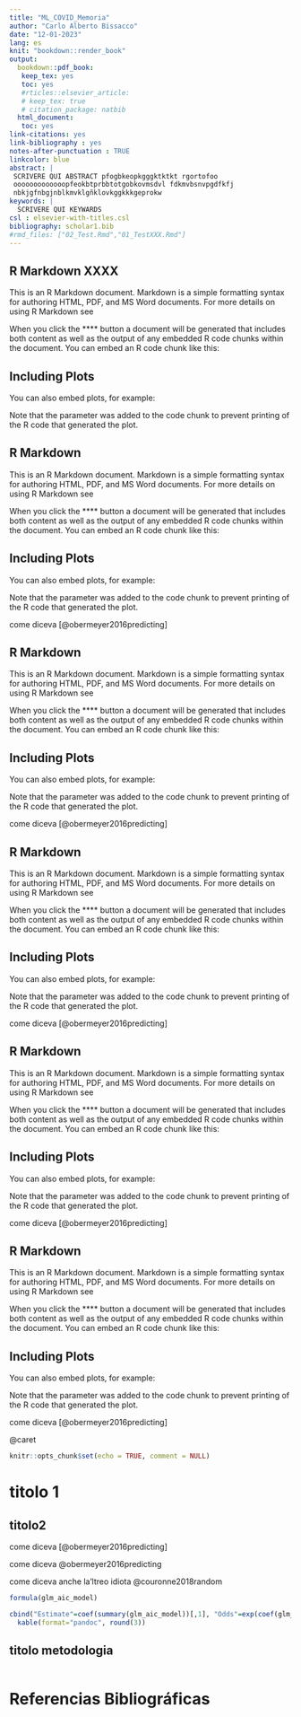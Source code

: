 ```yaml
---
title: "ML_COVID_Memoria"
author: "Carlo Alberto Bissacco"
date: "12-01-2023"
lang: es
knit: "bookdown::render_book"
output: 
  bookdown::pdf_book:
   keep_tex: yes
   toc: yes
   #rticles::elsevier_article:
   # keep_tex: true
   # citation_package: natbib
  html_document:
   toc: yes
link-citations: yes
link-bibliography : yes
notes-after-punctuation : TRUE
linkcolor: blue
abstract: |
 SCRIVERE QUI ABSTRACT pfogbkeopkgggktktkt rgortofoo 
 ooooooooooooopfeokbtprbbtotgobkovmsdvl fdkmvbsnvpgdfkfj
 nbkjgfnbgjnblkmvklgñklovkggkkkgeprokw
keywords: |
  SCRIVERE QUI KEYWARDS
csl : elsevier-with-titles.csl
bibliography: scholar1.bib
#rmd_files: ["02_Test.Rmd","01_TestXXX.Rmd"]
---
```


  






<!--chapter:end:index.Rmd-->



## R Markdown XXXX

This is an R Markdown document. Markdown is a simple formatting syntax for authoring HTML, PDF, and MS Word documents. For more details on using R Markdown see 

When you click the **** button a document will be generated that includes both content as well as the output of any embedded R code chunks within the document. You can embed an R code chunk like this:



## Including Plots

You can also embed plots, for example:

Note that the  parameter was added to the code chunk to prevent printing of the R code that generated the plot.

<!--chapter:end:01_Introduccion.Rmd-->



## R Markdown

This is an R Markdown document. Markdown is a simple formatting syntax for authoring HTML, PDF, and MS Word documents. For more details on using R Markdown see 

When you click the **** button a document will be generated that includes both content as well as the output of any embedded R code chunks within the document. You can embed an R code chunk like this:



## Including Plots

You can also embed plots, for example:

Note that the  parameter was added to the code chunk to prevent printing of the R code that generated the plot.


come diceva [@obermeyer2016predicting]

<!--chapter:end:02_Material_Metods.Rmd-->



## R Markdown

This is an R Markdown document. Markdown is a simple formatting syntax for authoring HTML, PDF, and MS Word documents. For more details on using R Markdown see 

When you click the **** button a document will be generated that includes both content as well as the output of any embedded R code chunks within the document. You can embed an R code chunk like this:



## Including Plots

You can also embed plots, for example:

Note that the  parameter was added to the code chunk to prevent printing of the R code that generated the plot.


come diceva [@obermeyer2016predicting]

<!--chapter:end:03_Modelos.Rmd-->



## R Markdown

This is an R Markdown document. Markdown is a simple formatting syntax for authoring HTML, PDF, and MS Word documents. For more details on using R Markdown see 

When you click the **** button a document will be generated that includes both content as well as the output of any embedded R code chunks within the document. You can embed an R code chunk like this:



## Including Plots

You can also embed plots, for example:

Note that the  parameter was added to the code chunk to prevent printing of the R code that generated the plot.


come diceva [@obermeyer2016predicting]

<!--chapter:end:04_Stat_An.Rmd-->



## R Markdown

This is an R Markdown document. Markdown is a simple formatting syntax for authoring HTML, PDF, and MS Word documents. For more details on using R Markdown see 

When you click the **** button a document will be generated that includes both content as well as the output of any embedded R code chunks within the document. You can embed an R code chunk like this:



## Including Plots

You can also embed plots, for example:

Note that the  parameter was added to the code chunk to prevent printing of the R code that generated the plot.


come diceva [@obermeyer2016predicting]

<!--chapter:end:05_Resultados.Rmd-->



## R Markdown

This is an R Markdown document. Markdown is a simple formatting syntax for authoring HTML, PDF, and MS Word documents. For more details on using R Markdown see 

When you click the **** button a document will be generated that includes both content as well as the output of any embedded R code chunks within the document. You can embed an R code chunk like this:



## Including Plots

You can also embed plots, for example:

Note that the  parameter was added to the code chunk to prevent printing of the R code that generated the plot.


come diceva [@obermeyer2016predicting]

<!--chapter:end:06_Disc_Conc.Rmd-->



\@caret

```r
knitr::opts_chunk$set(echo = TRUE, comment = NULL)
```

\pagebreak

# titolo 1

## titolo2

come diceva [@obermeyer2016predicting]

come diceva @obermeyer2016predicting

come diceva anche la'ltreo idiota @couronne2018random

```r
formula(glm_aic_model)

cbind("Estimate"=coef(summary(glm_aic_model))[,1], "Odds"=exp(coef(glm_aic_model)), coef(summary(glm_aic_model))[,2:4])%>%
  kable(format="pandoc", round(3))
```

## titolo metodologia

```r


```

\pagebreak

# Referencias Bibliográficas

<!--chapter:end:90_ReferenciasBibliograficas.Rmd-->

